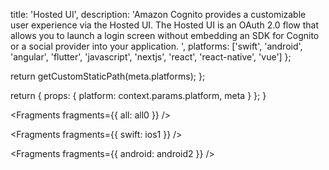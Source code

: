 
  title: 'Hosted UI',
  description:
    'Amazon Cognito provides a customizable user experience via the Hosted UI. The Hosted UI is an OAuth 2.0 flow that allows you to launch a login screen without embedding an SDK for Cognito or a social provider into your application. ',
  platforms: ['swift', 'android', 'angular', 'flutter', 'javascript', 'nextjs', 'react', 'react-native', 'vue']
};

  return getCustomStaticPath(meta.platforms);
};

  return {
    props: {
      platform: context.params.platform,
      meta
    }
  };
}


<Fragments fragments={{ all: all0 }} />


<Fragments fragments={{ swift: ios1 }} />


<Fragments fragments={{ android: android2 }} />
